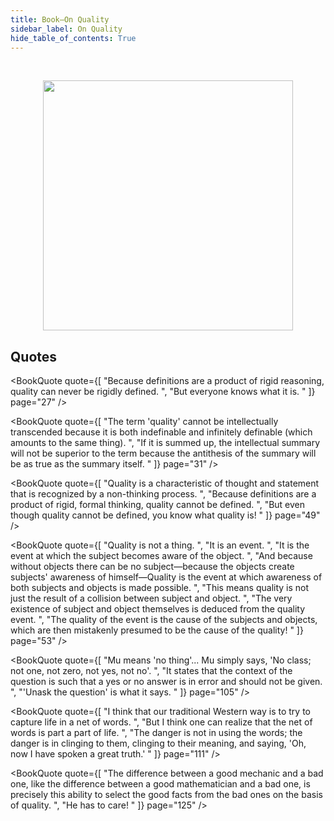 ```yaml
---
title: Book—On Quality
sidebar_label: On Quality
hide_table_of_contents: True
---
```



<br />
<figure>
  <center>
    <img src="/img/book_covers/cover_on_quality.png" width="400"/>
  </center>
</figure>

<BookMetadata
  author=" Robert Pirsig and Wendy Pirsig"
  asin="0063084643"
  datePublished="2022"
/>

## Quotes

<BookQuote
  quote={[
    "Because definitions are a product of rigid reasoning, quality can never be rigidly defined. ",
    "But everyone knows what it is. "
  ]}
  page="27"
/>

<BookQuote
  quote={[
    "The term 'quality' cannot be intellectually transcended because it is both indefinable and infinitely definable (which amounts to the same thing). ",
    "If it is summed up, the intellectual summary will not be superior to the term because the antithesis of the summary will be as true as the summary itself. "
  ]}
  page="31"
/>

<BookQuote
  quote={[
    "Quality is a characteristic of thought and statement that is recognized by a non-thinking process. ",
    "Because definitions are a product of rigid, formal thinking, quality cannot be defined. ",
    "But even though quality cannot be defined, you know what quality is! "
  ]}
  page="49"
/>

<BookQuote
  quote={[
    "Quality is not a thing. ",
    "It is an event. ",
    "It is the event at which the subject becomes aware of the object. ",
    "And because without objects there can be no subject—because the objects create subjects' awareness of himself—Quality is the event at which awareness of both subjects and objects is made possible. ",
    "This means quality is not just the result of a collision between subject and object. ",
    "The very existence of subject and object themselves is deduced from the quality event. ",
    "The quality of the event is the cause of the subjects and objects, which are then mistakenly presumed to be the cause of the quality! "
  ]}
  page="53"
/>

<BookQuote
  quote={[
    "Mu means 'no thing'... Mu simply says, 'No class; not one, not zero, not yes, not no'. ",
    "It states that the context of the question is such that a yes or no answer is in error and should not be given. ",
    "'Unask the question' is what it says. "
  ]}
  page="105"
/>

<BookQuote
  quote={[
    "I think that our traditional Western way is to try to capture life in a net of words. ",
    "But I think one can realize that the net of words is part a part of life. ",
    "The danger is not in using the words; the danger is in clinging to them, clinging to their meaning, and saying, 'Oh, now I have spoken a great truth.' "
  ]}
  page="111"
/>

<BookQuote
  quote={[
    "The difference between a good mechanic and a bad one, like the difference between a good mathematician and a bad one, is precisely this ability to select the good facts from the bad ones on the basis of quality. ",
    "He has to care! "
  ]}
  page="125"
/>
